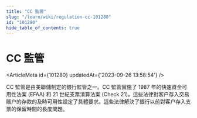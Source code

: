 ```yaml
---
title: "CC 監管"
slug: "/learn/wiki/regulation-cc-101280"
id: "101280"
hide_table_of_contents: true
---
```



# CC 監管

<ArticleMeta id={101280} updatedAt={'2023-09-26 13:58:54'} />
<div className='border-solid border-b border-t-0 my-4 border-[var(--ifm-color-gray-300)]' />

CC 監管是由美聯儲制定的銀行監管之一。CC 監管實施了 1987 年的快速資金可用性法案 (EFAA) 和 21 世紀支票清算法案 (Check 21)。這些法律對客户存入交易賬户的存款的及時可用性設定了具體要求。這些法律解決了銀行以前對客户存入支票的保留時間的長度問題。

